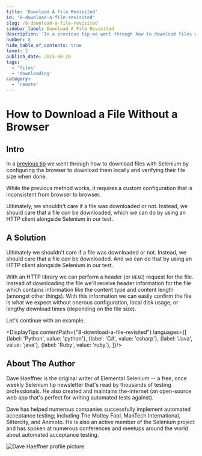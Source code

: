 ```yaml
---
title: 'Download A File Revisited'
id: '8-download-a-file-revisited'
slug: /8-download-a-file-revisited
sidebar_label: Download A File Revisited
description: 'In a previous tip we went through how to download files with Selenium by configuring the browser to download them locally and verifying their file size when done. While the previous method works, it requires a custom configuration that is inconsistent from browser to browser.'
number: 8
hide_table_of_contents: true
level: 2
publish_date: 2015-08-20
tags:
  - 'files'
  - 'downloading'
category:
  - 'remote'
---
```


# How to Download a File Without a Browser

## Intro

In a [previous tip](/tips/2-download-a-file) we went through how to download files with Selenium by configuring the browser to download
them locally and verifying their file size when done.

While the previous method works, it requires a custom configuration that is inconsistent from browser to browser.

Ultimately, we shouldn't care if a file was downloaded or not. Instead, we should care that a file _can_ be downloaded,
which we can do by using an HTTP client alongside Selenium in our test.

## A Solution

Ultimately we shouldn't care if a file was downloaded or not. Instead, we should care that a file _can_ be downloaded.
And we can do that by using an HTTP client alongside Selenium in our test.

With an HTTP library we can perform a header (or `HEAD`) request for the file. Instead of downloading the file we'll
receive header information for the file which contains information like the content type and content length
(amongst other things). With this information we can easily confirm the file is what we expect without onerous
configuration, local disk usage, or lengthy download times (depending on the file size).

Let's continue with an example.



<DisplayTips contentPath={"8-download-a-file-revisited"} languages={[
    {label: 'Python', value: 'python'},
    {label: 'C#', value: 'csharp'},
    {label: 'Java', value: 'java'},
    {label: 'Ruby', value: 'ruby'},
]}/>


## About The Author

Dave Haeffner is the original writer of Elemental Selenium -- a free, once weekly Selenium tip newsletter that's read
by thousands of testing professionals. He also created and maintains the-internet (an open-source web app that's
perfect for writing automated tests against).

Dave has helped numerous companies successfully implement automated acceptance testing; including The Motley Fool,
ManTech International, Sittercity, and Animoto. He is also an active member of the Selenium project and has spoken
at numerous conferences and meetups around the world about automated acceptance testing.

![Dave Haeffner profile picture](/img/authors/dave-haeffner.jpeg#author-img 'a title')
